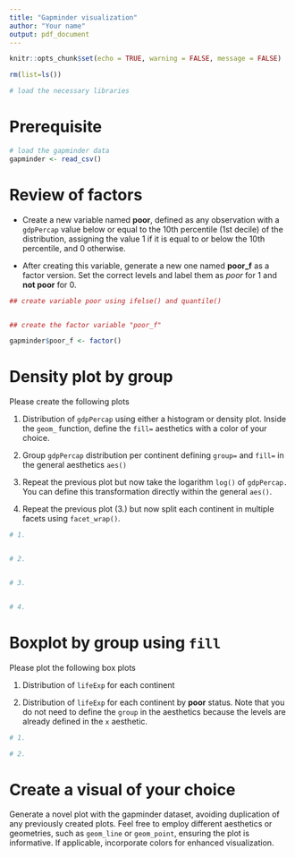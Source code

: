 ```yaml
---
title: "Gapminder visualization"
author: "Your name"
output: pdf_document
---
```


```r
knitr::opts_chunk$set(echo = TRUE, warning = FALSE, message = FALSE)

rm(list=ls())

# load the necessary libraries


```

# Prerequisite
```r

# load the gapminder data
gapminder <- read_csv()
```

# Review of factors

 - Create a new variable named **poor**, defined as any observation with a `gdpPercap` value below or equal to the 10th percentile (1st decile) of the distribution, assigning the value 1 if it is equal to or below the 10th percentile, and 0 otherwise. 


 - After creating this variable, generate a new one named **poor_f** as a factor version. Set the correct levels and label them as *poor* for 1 and **not poor** for 0.


```r

## create variable poor using ifelse() and quantile()


## create the factor variable "poor_f"

gapminder$poor_f <- factor()

```

# Density plot by group

Please create the following plots

1. Distribution of `gdpPercap` using either a histogram or density plot. Inside the `geom_` function, define the `fill=` aesthetics with a color of your choice.

2. Group `gdpPercap` distribution per continent defining `group=` and `fill=` in the general aesthetics `aes()`

3. Repeat the previous plot but now take the logarithm `log()` of `gdpPercap.` You can define this transformation directly within the general `aes()`.

4. Repeat the previous plot (3.) but now split each continent in multiple facets using `facet_wrap()`.


```r

# 1.


# 2.


# 3.


# 4.


```



# Boxplot by group using `fill`

Please plot the following box plots

1. Distribution of `lifeExp` for each continent 

2. Distribution of `lifeExp` for each continent by **poor** status. Note that you do not need to define the `group` in the aesthetics because the levels are already defined in the `x` aesthetic.



```r
# 1.

# 2.


```




# Create a visual of your choice


Generate a novel plot with the gapminder dataset, avoiding duplication of any previously created plots. Feel free to employ different aesthetics or geometries, such as `geom_line` or `geom_point`, ensuring the plot is informative. If applicable, incorporate colors for enhanced visualization.


```r

```




